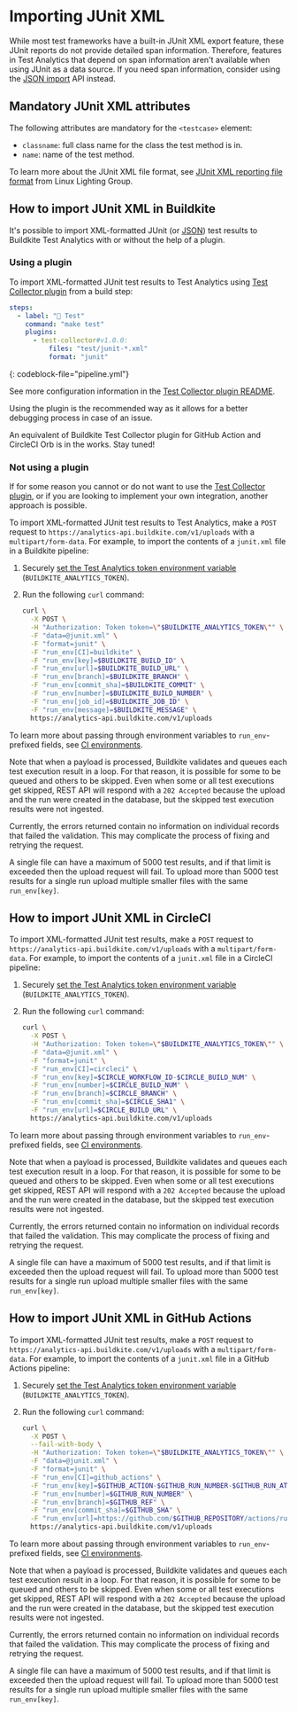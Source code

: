 # Importing JUnit XML

While most test frameworks have a built-in JUnit XML export feature, these JUnit reports do not provide detailed span information. Therefore, features in Test Analytics that depend on span information aren't available when using JUnit as a data source. If you need span information, consider using the [JSON import](/docs/test-analytics/importing-json) API instead.


## Mandatory JUnit XML attributes

The following attributes are mandatory for the `<testcase>` element:

* `classname`: full class name for the class the test method is in.
* `name`: name of the test method.

To learn more about the JUnit XML file format, see [JUnit XML reporting file format](https://llg.cubic.org/docs/junit/) from Linux Lighting Group.

## How to import JUnit XML in Buildkite

It's possible to import XML-formatted JUnit (or [JSON](/docs/test-analytics/importing-json#how-to-import-json-in-buildkite)) test results to Buildkite Test Analytics with or without the help of a plugin.

### Using a plugin

To import XML-formatted JUnit test results to Test Analytics using [Test Collector plugin](https://github.com/buildkite-plugins/test-collector-buildkite-plugin) from a build step:

```yml
steps:
  - label: "🔨 Test"
    command: "make test"
    plugins:
      - test-collector#v1.0.0:
          files: "test/junit-*.xml"
          format: "junit"
```
{: codeblock-file="pipeline.yml"}

See more configuration information in the [Test Collector plugin README](https://github.com/buildkite-plugins/test-collector-buildkite-plugin).

Using the plugin is the recommended way as it allows for a better debugging process in case of an issue.

An equivalent of Buildkite Test Collector plugin for GitHub Action and CircleCI Orb is in the works. Stay tuned!

### Not using a plugin

If for some reason you cannot or do not want to use the [Test Collector plugin](https://github.com/buildkite-plugins/test-collector-buildkite-plugin), or if you are looking to implement your own integration, another approach is possible.

To import XML-formatted JUnit test results to Test Analytics, make a `POST` request to `https://analytics-api.buildkite.com/v1/uploads` with a `multipart/form-data`.
For example, to import the contents of a `junit.xml` file in a Buildkite pipeline:

1. Securely [set the Test Analytics token environment variable](/docs/pipelines/secrets) (`BUILDKITE_ANALYTICS_TOKEN`).

2. Run the following `curl` command:

    ```sh
    curl \
      -X POST \
      -H "Authorization: Token token=\"$BUILDKITE_ANALYTICS_TOKEN\"" \
      -F "data=@junit.xml" \
      -F "format=junit" \
      -F "run_env[CI]=buildkite" \
      -F "run_env[key]=$BUILDKITE_BUILD_ID" \
      -F "run_env[url]=$BUILDKITE_BUILD_URL" \
      -F "run_env[branch]=$BUILDKITE_BRANCH" \
      -F "run_env[commit_sha]=$BUILDKITE_COMMIT" \
      -F "run_env[number]=$BUILDKITE_BUILD_NUMBER" \
      -F "run_env[job_id]=$BUILDKITE_JOB_ID" \
      -F "run_env[message]=$BUILDKITE_MESSAGE" \
      https://analytics-api.buildkite.com/v1/uploads
    ```

To learn more about passing through environment variables to `run_env`-prefixed fields, see [CI environments](/docs/test-analytics/ci-environments#buildkite).

Note that when a payload is processed, Buildkite validates and queues each test execution result in a loop. For that reason, it is possible for some to be queued and others to be skipped. Even when some or all test executions get skipped, REST API will respond with a `202 Accepted` because the upload and the run were created in the database, but the skipped test execution results were not ingested.

Currently, the errors returned contain no information on individual records that failed the validation. This may complicate the process of fixing and retrying the request.

A single file can have a maximum of 5000 test results, and if that limit is exceeded then the upload request will fail. To upload more than 5000 test results for a single run upload multiple smaller files with the same `run_env[key]`.

## How to import JUnit XML in CircleCI

To import XML-formatted JUnit test results, make a `POST` request to `https://analytics-api.buildkite.com/v1/uploads` with a `multipart/form-data`.
For example, to import the contents of a `junit.xml` file in a CircleCI pipeline:

1. Securely [set the Test Analytics token environment variable](/docs/pipelines/secrets) (`BUILDKITE_ANALYTICS_TOKEN`).

2. Run the following `curl` command:

    ```sh
    curl \
      -X POST \
      -H "Authorization: Token token=\"$BUILDKITE_ANALYTICS_TOKEN\"" \
      -F "data=@junit.xml" \
      -F "format=junit" \
      -F "run_env[CI]=circleci" \
      -F "run_env[key]=$CIRCLE_WORKFLOW_ID-$CIRCLE_BUILD_NUM" \
      -F "run_env[number]=$CIRCLE_BUILD_NUM" \
      -F "run_env[branch]=$CIRCLE_BRANCH" \
      -F "run_env[commit_sha]=$CIRCLE_SHA1" \
      -F "run_env[url]=$CIRCLE_BUILD_URL" \
      https://analytics-api.buildkite.com/v1/uploads
    ```

To learn more about passing through environment variables to `run_env`-prefixed fields, see [CI environments](/docs/test-analytics/ci-environments#circleci).

Note that when a payload is processed, Buildkite validates and queues each test execution result in a loop. For that reason, it is possible for some to be queued and others to be skipped. Even when some or all test executions get skipped, REST API will respond with a `202 Accepted` because the upload and the run were created in the database, but the skipped test execution results were not ingested.

Currently, the errors returned contain no information on individual records that failed the validation. This may complicate the process of fixing and retrying the request.

A single file can have a maximum of 5000 test results, and if that limit is exceeded then the upload request will fail. To upload more than 5000 test results for a single run upload multiple smaller files with the same `run_env[key]`.

## How to import JUnit XML in GitHub Actions

To import XML-formatted JUnit test results, make a `POST` request to `https://analytics-api.buildkite.com/v1/uploads` with a `multipart/form-data`.
For example, to import the contents of a `junit.xml` file in a GitHub Actions pipeline:

1. Securely [set the Test Analytics token environment variable](/docs/pipelines/secrets) (`BUILDKITE_ANALYTICS_TOKEN`).

2. Run the following `curl` command:

    ```sh
    curl \
      -X POST \
      --fail-with-body \
      -H "Authorization: Token token=\"$BUILDKITE_ANALYTICS_TOKEN\"" \
      -F "data=@junit.xml" \
      -F "format=junit" \
      -F "run_env[CI]=github_actions" \
      -F "run_env[key]=$GITHUB_ACTION-$GITHUB_RUN_NUMBER-$GITHUB_RUN_ATTEMPT" \
      -F "run_env[number]=$GITHUB_RUN_NUMBER" \
      -F "run_env[branch]=$GITHUB_REF" \
      -F "run_env[commit_sha]=$GITHUB_SHA" \
      -F "run_env[url]=https://github.com/$GITHUB_REPOSITORY/actions/runs/$GITHUB_RUN_ID" \
      https://analytics-api.buildkite.com/v1/uploads
    ```

To learn more about passing through environment variables to `run_env`-prefixed fields, see [CI environments](/docs/test-analytics/ci-environments).

Note that when a payload is processed, Buildkite validates and queues each test execution result in a loop. For that reason, it is possible for some to be queued and others to be skipped. Even when some or all test executions get skipped, REST API will respond with a `202 Accepted` because the upload and the run were created in the database, but the skipped test execution results were not ingested.

Currently, the errors returned contain no information on individual records that failed the validation. This may complicate the process of fixing and retrying the request.

A single file can have a maximum of 5000 test results, and if that limit is exceeded then the upload request will fail. To upload more than 5000 test results for a single run upload multiple smaller files with the same `run_env[key]`.

